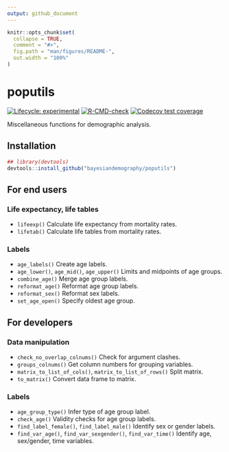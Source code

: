 ```yaml
---
output: github_document
---
```


<!-- README.md is generated from README.Rmd. Please edit that file -->

```r
knitr::opts_chunk$set(
  collapse = TRUE,
  comment = "#>",
  fig.path = "man/figures/README-",
  out.width = "100%"
)
```

# poputils

<!-- badges: start -->
[![Lifecycle: experimental](https://img.shields.io/badge/lifecycle-experimental-orange.svg)](https://lifecycle.r-lib.org/articles/stages.html#experimental)
[![R-CMD-check](https://github.com/bayesiandemography/poputils/actions/workflows/R-CMD-check.yaml/badge.svg)](https://github.com/bayesiandemography/poputils/actions/workflows/R-CMD-check.yaml)
[![Codecov test coverage](https://codecov.io/gh/bayesiandemography/poputils/branch/main/graph/badge.svg)](https://app.codecov.io/gh/bayesiandemography/poputils?branch=main)
<!-- badges: end -->

Miscellaneous functions for demographic analysis.

## Installation

``` r
## library(devtools)
devtools::install_github("bayesiandemography/poputils")
```

## For end users

### Life expectancy, life tables

- `lifeexp()` Calculate life expectancy from mortality rates.
- `lifetab()` Calculate life tables from mortality rates.

### Labels

- `age_labels()` Create age labels.
- `age_lower()`, `age_mid()`, `age_upper()` Limits and midpoints of age groups.
- `combine_age()` Merge age group labels.
- `reformat_age()` Reformat age group labels.
- `reformat_sex()` Reformat sex labels.
- `set_age_open()` Specify oldest age group.


## For developers

### Data manipulation

- `check_no_overlap_colnums()` Check for argument clashes.
- `groups_colnums()` Get column numbers for grouping variables.
- `matrix_to_list_of_cols()`, `matrix_to_list_of_rows()` Split matrix.
- `to_matrix()` Convert data frame to matrix.

### Labels

- `age_group_type()` Infer type of age group label.
- `check_age()` Validity checks for age group labels.
- `find_label_female()`, `find_label_male()` Identify sex or gender labels.
- `find_var_age()`, `find_var_sexgender()`, `find_var_time()` Identify age, sex/gender, time variables.


